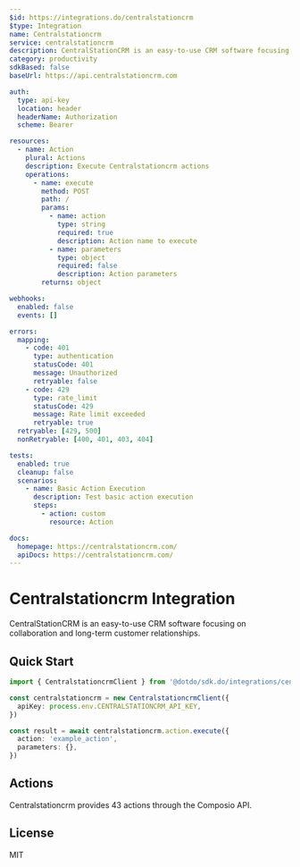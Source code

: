 ```yaml
---
$id: https://integrations.do/centralstationcrm
$type: Integration
name: Centralstationcrm
service: centralstationcrm
description: CentralStationCRM is an easy-to-use CRM software focusing on collaboration and long-term customer relationships.
category: productivity
sdkBased: false
baseUrl: https://api.centralstationcrm.com

auth:
  type: api-key
  location: header
  headerName: Authorization
  scheme: Bearer

resources:
  - name: Action
    plural: Actions
    description: Execute Centralstationcrm actions
    operations:
      - name: execute
        method: POST
        path: /
        params:
          - name: action
            type: string
            required: true
            description: Action name to execute
          - name: parameters
            type: object
            required: false
            description: Action parameters
        returns: object

webhooks:
  enabled: false
  events: []

errors:
  mapping:
    - code: 401
      type: authentication
      statusCode: 401
      message: Unauthorized
      retryable: false
    - code: 429
      type: rate_limit
      statusCode: 429
      message: Rate limit exceeded
      retryable: true
  retryable: [429, 500]
  nonRetryable: [400, 401, 403, 404]

tests:
  enabled: true
  cleanup: false
  scenarios:
    - name: Basic Action Execution
      description: Test basic action execution
      steps:
        - action: custom
          resource: Action

docs:
  homepage: https://centralstationcrm.com/
  apiDocs: https://centralstationcrm.com/
---
```


# Centralstationcrm Integration

CentralStationCRM is an easy-to-use CRM software focusing on collaboration and long-term customer relationships.

## Quick Start

```typescript
import { CentralstationcrmClient } from '@dotdo/sdk.do/integrations/centralstationcrm'

const centralstationcrm = new CentralstationcrmClient({
  apiKey: process.env.CENTRALSTATIONCRM_API_KEY,
})

const result = await centralstationcrm.action.execute({
  action: 'example_action',
  parameters: {},
})
```

## Actions

Centralstationcrm provides 43 actions through the Composio API.

## License

MIT

